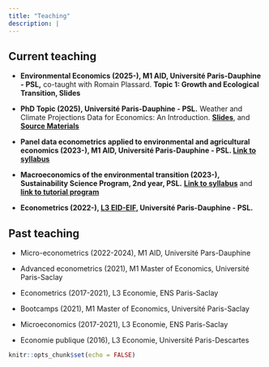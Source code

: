 ```yaml
---
title: "Teaching"
description: |
---
```

## Current teaching

* **Environmental Economics (2025-), M1 AID, Université Paris-Dauphine - PSL,**
co-taught with Romain Plassard.  **Topic 1: Growth and Ecological Transition, Slides**

* **PhD Topic (2025), Université Paris-Dauphine - PSL.**
Weather and Climate Projections Data for Economics: An Introduction. [**Slides**](phdtopic/Slides.html), and [**Source Materials**](https://github.com/loichy/PhDTopic_ClimateData.git)

* **Panel data econometrics applied to environmental and agricultural economics (2023-), M1 AID, Université Paris-Dauphine - PSL. **
[**Link to syllabus**](https://www.dropbox.com/scl/fi/5n7xt18fcxx9dxe8zsqem/Syllabus_Panel.pdf?rlkey=sfekfoas1grzfzus5y6ikdmrr&dl=0)

* **Macroeconomics of the environmental transition (2023-), Sustainability Science Program, 2nd year, PSL.** [**Link to syllabus**](https://www.dropbox.com/scl/fi/5n7xt18fcxx9dxe8zsqem/Syllabus_Panel.pdf?rlkey=sfekfoas1grzfzus5y6ikdmrr&dl=0) and 
[**link to tutorial program**](https://www.dropbox.com/scl/fi/pgja1ypj5jc1na2counmf/Tutorial_instructions.pdf?rlkey=3za4n4d5n7pxzse8tg6b0194w&dl=0)

* **Econometrics (2022-), [L3 EID-EIF](https://dauphine.psl.eu/en/training/bachelors-degrees/bachelors-degree-in-applied-economics/bachelors-year-3-international-economics-and-development), Université Paris-Dauphine - PSL.**
<!-- Linear econometrics and ordinary least squares estimator. -->

## Past teaching
* Micro-econometrics (2022-2024), M1 AID, Université Pars-Dauphine
<!-- Teaching assistant for Philippe De Vreyer, in the first year of the [Master AID](https://dauphine.psl.eu/en/training/masters-degrees/international-affairs-and-development). -->

* Advanced econometrics (2021), M1 Master of Economics, Université Paris-Saclay
<!-- Teaching assistant for Hugo Molina, Julien Monardo and Margherita Comola in the first year of the [Master of Economics](https://www.universite-paris-saclay.fr/formation/master/economie/m1-economics#programme). [Link to syllabus](https://www.dropbox.com/s/h7g93zrn1c74s5s/TutorialsProgram.pdf?dl=0). -->
<!-- Practical econometric classes on the basic techniques of non-linear econometrics (including nonlinear least squares, maximum likelihood estimator, discrete choice models, sample selection models) and recent developments in the microeconomic analysis of impact evaluation (including randomized controlled experiments, instrumental variables, matching methods, regression discontinuity and difference-in-differences).  -->

* Econometrics (2017-2021), L3 Economie, ENS Paris-Saclay
<!-- Teaching assistant for Jean-Christophe Tavanti in the Social Science Department at [ENS Paris-Saclay ](https://ens-paris-saclay.fr/en/education/departments/human-and-social-sciences-shs-department).  [Link to problem sets](https://www.dropbox.com/s/0eyha8ubr7fxaot/brochure_tds.pdf?dl=0). [Link to syllabus](https://www.dropbox.com/s/ixu8w4q1g5a590y/prog_TDs_R.pdf?dl=0). -->
<!-- Linear econometrics and ordinary least squares estimator (algebraic properties, geometric properties, and inferential properties). Practical classes, to train students practice of econometrics using R and STATA, supervising a short piece of research in data analysis/econometrics. -->

* Bootcamps (2021), M1 Master of Economics, Université Paris-Saclay

* Microeconomics (2017-2021), L3 Economie, ENS Paris-Saclay

* Economie publique (2016), L3 Economie, Université Paris-Descartes

```r
knitr::opts_chunk$set(echo = FALSE)
```

